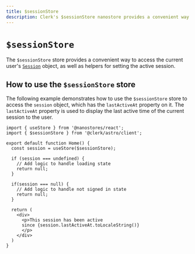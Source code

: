 ```yaml
---
title: $sessionStore
description: Clerk's $sessionStore nanostore provides a convenient way to access the current user Session object, as well as helpers to set the active session.
---
```


# `$sessionStore`

The `$sessionStore` store provides a convenient way to access the current user's [`Session`](https://clerk.com/docs/references/javascript/session) object, as well as helpers for setting the active session.

## How to use the `$sessionStore` store

The following example demonstrates how to use the `$sessionStore` store to access the `session` object, which has the `lastActiveAt` property on it. The `lastActiveAt` property is used to display the last active time of the current session to the user.

```tsx {{ prettier: false, filename: 'session.tsx' }}
import { useStore } from '@nanostores/react';
import { $sessionStore } from '@clerk/astro/client';

export default function Home() {
  const session = useStore($sessionStore);

  if (session === undefined) {
    // Add logic to handle loading state
    return null;
  }

  if(session === null) {
    // Add logic to handle not signed in state
    return null;
  }

  return (
    <div>
      <p>This session has been active
      since {session.lastActiveAt.toLocaleString()}
      </p>
    </div>
  )
}
```
